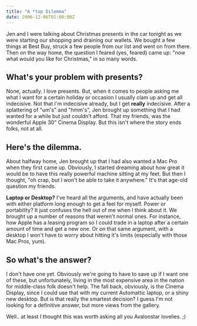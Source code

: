 ```yaml
---
title: "A *top Dilemma"
date: 2006-12-06T01:00:00Z
---
```


Jen and I were talking about Christmas presents in the car tonight as we were starting our shopping and draining our wallets. We bought a few things at Best Buy, struck a few people from our list and went on from there. Then on the way home, the question I feared (yes, feared) came up: "now what would you like for Christmas," in so many words.

## What's your problem with presents?

None, actually. I love presents. But, when it comes to people asking me what I want for a certain holiday or occasion I usually clam up and get all indecisive. Not that I'm indecisive already, but I get **really** indecisive. After a splattering of "um's" and "hmm's", Jen brought up something that I had wanted for a while but just couldn't afford. That my friends, was the wonderful Apple 30" Cinema Display. But this isn't where the story ends folks, not at all.

## Here's the dilemma.

About halfway home, Jen brought up that I had also wanted a Mac Pro when they first came up. Obviously, I started dreaming about how great it would be to have this really powerful machine sitting at my feet. But then I thought, "oh crap, but I won't be able to take it anywhere." It's that age-old question my friends.

**Laptop or Desktop?**
I've heard all the arguments, and have actually been with either platform long enough to get a feel for myself. Power or portability? It just confuses the hell out of me when I think about it. We brought up a number of reasons that weren't normal ones. For instance, how Apple has a leasing program so I could trade in a laptop after a certain amount of time and get a new one. Or on that same argument, with a desktop I won't have to worry about hitting it's limits (especially with those Mac Pros, yum).

## So what's the answer?

I don't have one yet. Obviously we're going to have to save up if I want one of these, but unfortunately, living in the most expensive area in the nation for middle-class folk doesn't help. The fall back, obviously, is the Cinema Display, since I could use that with my current Automattic laptop, or a shiny new desktop. But is that really the smartest decision? I guess I'm not looking for a definitive answer, but more views from the gallery.

Well.. at least I thought this was worth asking all you Avalonstar lovelies. ;)
